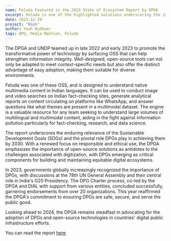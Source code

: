 ```yaml
---
name: Feluda Featured in the 2023 State of Ecosystem Report by DPGA
excerpt: Feluda is one of the highlighted solutions underscoring the importance of DPGs and collaboration for fostering an accountable and fair information environment
date: 2023-12-29
project: "Kosh"
author: Yash Budhwar
tags: DPG, Media Mention, Feluda 
---
```

The DPGA and UNDP teamed up in late 2022 and early 2023 to promote the transformative power of technology by surfacing OSS that can help strengthen information integrity. Well-designed, open-source tools can not only be adapted to meet context-specific needs but also offer the distinct advantage of easy adoption, making them suitable for diverse environments.

Feluda was one of these OSS, and is designed to understand native multimedia content in Indian languages. It can be used to conduct image and video searches on Indian fact-checking sites, generate analytical reports on content circulating on platforms like WhatsApp, and answer questions like what themes are present in a multimodal dataset. The engine is a valuable resource for any team seeking to understand large volumes of multilingual and multimodal content, aiding in the fight against information pollution particularly for fact-checking, research, and data science.

The report underscores the enduring relevance of the Sustainable Development Goals (SDGs) and the pivotal role DPGs play in achieving them by 2030. With a renewed focus on responsible and ethical use, the DPGA emphasizes the importance of open-source solutions as antidotes to the challenges associated with digitization, with DPGs emerging as critical components for building and maintaining equitable digital ecosystems.

In 2023, governments globally increasingly recognized the importance of DPGs, with discussions at the 78th UN General Assembly and their central role in India's G20 Presidency. The DPG Charter process, co-led by the DPGA and DIAL with support from various entities, concluded successfully, garnering endorsements from over 20 organizations. This year reaffirmed the DPGA's commitment to ensuring DPGs are safe, secure, and serve the public good.

Looking ahead to 2024, the DPGA remains steadfast in advocating for the adoption of DPGs and open-source technologies in countries' digital public infrastructure efforts.

You can read the report [here](https://digitalpublicgoods.net/DPG-Ecosystem-2023.pdf)
